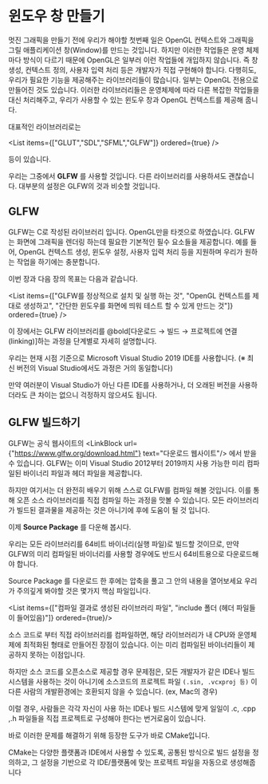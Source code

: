 # 윈도우 창 만들기

멋진 그래픽을 만들기 전에 우리가 해야할 첫번째 일은 OpenGL 컨텍스트와 그래픽을 그릴 애플리케이션 창(Window)를
만드는 것입니다. 하지만 이러한 작업들은 운영 체제마다 방식이 다르기 때문에 OpenGL은 일부러 이런 작업들에 개입하지 않습니다.
즉 창 생성, 컨텍스트 정의, 사용자 입력 처리 등은 개발자가 직접 구현해야 합니다.
다행히도, 우리가 필요한 기능을 제공해주는 라이브러리들이 많습니다. 일부는 OpenGL 전용으로 만들어진 것도 있습니다.
이러한 라이브러리들은 운영체제에 따라 다른 복잡한 작업들을 대신 처리해주고, 우리가 사용할 수 있는 윈도우 창과 OpenGL 컨텍스트를 제공해 줍니다.

대표적인 라이브러리로는

<List items={["GLUT","SDL","SFML","GLFW"]} ordered={true} />

등이 있습니다.

우리는 그중에서 **GLFW** 를 사용할 것입니다. 다른 라이브러리를 사용하셔도 괜찮습니다.
대부분의 설정은 GLFW의 것과 비슷할 것입니다.


## GLFW

GLFW는 C로 작성된 라이브러리 입니다. OpenGL만을 타겟으로 하였습니다.
GLFW는 화면에 그래픽을 렌더링 하는데 필요한 기본적인 필수 요소들을 제공합니다.
예를 들어, OpenGL 컨텍스트 생성, 윈도우 설정, 사용자 입력 처리 등을 지원하며
우리가 원하는 작업을 하기에는 충분합니다.

이번 장과 다음 장의 목표는 다음과 같습니다.

<List items={["GLFW를 정상적으로 설치 및 실행 하는 것", "OpenGL 컨텍스트를 제대로 생성하고", "간단한 윈도우를 화면에 띄워 테스트 할 수 있게 만드는 것"]} ordered={true} />

이 장에서는 GLFW 라이브러리를 @bold[다운로드 → 빌드 → 프로젝트에 연결(linking)]하는 과정을
단계별로 자세히 설명합니다.

우리는 현재 시점 기준으로 Microsoft Visual Studio 2019 IDE를 사용합니다.
(※ 최신 버전의 Visual Studio에서도 과정은 거의 동일합니다)

만약 여러분이 Visual Studio가 아닌 다른 IDE를 사용하거나,
더 오래된 버전을 사용하더라도 큰 차이는 없으니 걱정하지 않으셔도 됩니다.

## GLFW 빌드하기

GLFW는 공식 웹사이트의 <LinkBlock url={"https://www.glfw.org/download.html"} text="다운로드 웹사이트"/> 에서 받을 수 있습니다.
GLFW는 이미 Visual Studio 2012부터 2019까지 사용 가능한 미리 컴파일된 바이너리 파일과 헤더 파일을 제공합니다.

하지만 여기서는 더 완전히 배우기 위해 스스로 GLFW를 컴파일 해볼 것입니다. 이를 통해 오픈 소스 라이브러리를 직접 컴파일 하는 과정을 맛볼 수 있습니다. 모든 라이브러리가 빌드된 결과물을 제공하는 것은 아니기에 후에 도움이 될 것 입니다.

이제 **Source Package** 를 다운해 봅시다.

<Warning>
우리는 모든 라이브러리를 64비트 바이너리(실행 파일)로 빌드할 것이므로, 만약 GLFW의 미리 컴파일된 바이너리를 사용할 경우에도 반드시 64비트용으로 다운로드해야 합니다.
</Warning>

Source Package 를 다운로드 한 후에는 압축을 풀고 그 안의 내용을 열어보세요
우리가 주의깊게 봐야할 것은 몇가지 핵심 파일입니다.

<List items={["컴파일 결과로 생성된 라이브러리 파일", "include 폴더 (헤더 파일들이 들어있음)"]} ordered={true}/>


소스 코드로 부터 직접 라이브러리를 컴파일하면, 해당 라이브러리가 내 CPU와 운영체제에 최적화된 형태로 만들어진 장점이 있습니다.
이는 미리 컴파일된 바이너리들이 제공하지 못하는 이점입니다.

하지만 소스 코드를 오픈소스로 제공할 경우 문제점은, 모든 개발자가 같은 IDE나 빌드 시스템을
사용하는 것이 아니기에 소스코드의 프로젝트 파일 `(.sin, .vcxproj 등)` 이 다른 사람의 개발환경에는 호환되지 않을 수 있습니다. (ex, Mac의 경우)

이럴 경우, 사람들은 각각 자신이 사용 하는 IDE나 빌드 시스템에 맞게 일일이 .c, .cpp ,.h 파일들을 직접 프로젝트로
구성해야 한다는 번거로움이 있습니다.

바로 이러한 문제를 해결하기 위해 등장한 도구가 바로 CMake입니다.

CMake는 다양한 플랫폼과 IDE에서 사용할 수 있도록,
공통된 방식으로 빌드 설정을 정의하고,
그 설정을 기반으로 각 IDE/플랫폼에 맞는 프로젝트 파일을 자동으로 생성해줍니다